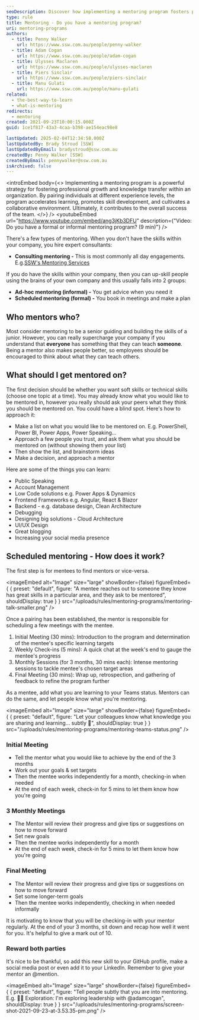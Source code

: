 ```yaml
---
seoDescription: Discover how implementing a mentoring program fosters professional growth, enhances knowledge transfer, and boosts team success through effective mentorship strategies.
type: rule
title: Mentoring - Do you have a mentoring program?
uri: mentoring-programs
authors:
  - title: Penny Walker
    url: https://www.ssw.com.au/people/penny-walker
  - title: Adam Cogan
    url: https://www.ssw.com.au/people/adam-cogan
  - title: Ulysses Maclaren
    url: https://www.ssw.com.au/people/ulysses-maclaren
  - title: Piers Sinclair
    url: https://www.ssw.com.au/people/piers-sinclair
  - title: Manu Gulati
    url: https://www.ssw.com.au/people/manu-gulati
related:
  - the-best-way-to-learn
  - what-is-mentoring
redirects:
  - mentoring
created: 2021-09-23T10:00:15.000Z
guid: 1ce1f817-43a3-4caa-b398-ae154eac98e8

lastUpdated: 2025-02-04T12:34:58.000Z
lastUpdatedBy: Brady Stroud [SSW]
lastUpdatedByEmail: bradystroud@ssw.com.au
createdBy: Penny Walker [SSW]
createdByEmail: pennywalker@ssw.com.au
isArchived: false
---
```


<introEmbed
  body={<>
Implementing a mentoring program is a powerful strategy for fostering professional growth and knowledge transfer within an organization. By pairing individuals at different experience levels, the program accelerates learning, promotes skill development, and cultivates a collaborative environment. Ultimately, it contributes to the overall success of the team.
  </>}
/>
<youtubeEmbed url="https://www.youtube.com/embed/ang3jKb3DFU" description={"Video: Do you have a formal or informal mentoring program? (9 min)"} />

There's a few types of mentoring. When you don't have the skills within your company, you hire expert consultants:

* **Consulting mentoring -** This is most commonly all day engagements. E.g.[SSW's Mentoring Services](https://www.ssw.com.au/consulting/mentoring)

If you do have the skills within your company, then you can up-skill people using the brains of your own company and this usually falls into 2 groups:

* **Ad-hoc mentoring (informal) -** You get advice when you need it
* **Scheduled mentoring (formal) -** You book in meetings and make a plan

## Who mentors who?

Most consider mentoring to be a senior guiding and building the skills of a junior. However, you can really supercharge your company if you understand that **everyone** has something that they can teach **someone**. Being a mentor also makes people better, so employees should be encouraged to think about what they can teach others.

## What should I get mentored on?

The first decision should be whether you want soft skills or technical skills (choose one topic at a time). You may already know what you would like to be mentored in, however you really should ask your peers what they think you should be mentored on. You could have a blind spot. Here's how to approach it:

* Make a list on what you would like to be mentored on. E.g. PowerShell, Power BI, Power Apps, Power Speaking...
* Approach a few people you trust, and ask them what you should be mentored on (without showing them your list)
* Then show the list, and brainstorm ideas
* Make a decision, and approach a mentor

Here are some of the things you can learn:

* Public Speaking
* Account Management
* Low Code solutions e.g. Power Apps & Dynamics
* Frontend Frameworks e.g. Angular, React & Blazor
* Backend - e.g. database design, Clean Architecture
* Debugging
* Designing big solutions - Cloud Architecture
* UI/UX Design
* Great blogging
* Increasing your social media presence

## Scheduled mentoring - How does it work?

The first step is for mentees to find mentors or vice-versa.


<imageEmbed
  alt="Image"
  size="large"
  showBorder={false}
  figureEmbed={ {
    preset: "default",
    figure: "A mentee reaches out to someone they know has great skills in a particular area, and they ask to be mentored",
    shouldDisplay: true
  } }
  src="/uploads/rules/mentoring-programs/mentoring-talk-smaller.png"
/>

Once a pairing has been established, the mentor is responsible for scheduling a few meetings with the mentee.

1. Initial Meeting (30 mins): Introduction to the program and determination of the mentee's specific learning targets
2. Weekly Check-ins (5 mins): A quick chat at the week's end to gauge the mentee's progress
3. Monthly Sessions (for 3 months, 30 mins each): Intense mentoring sessions to tackle mentee's chosen target areas
4. Final Meeting (30 mins): Wrap up, retrospection, and gathering of feedback to refine the program further

As a mentee, add what you are learning to your Teams status. Mentors can do the same, and let people know what you're mentoring.


<imageEmbed
  alt="Image"
  size="large"
  showBorder={false}
  figureEmbed={ {
    preset: "default",
    figure: "Let your colleagues know what knowledge you are sharing and learning... subtly 🙂",
    shouldDisplay: true
  } }
  src="/uploads/rules/mentoring-programs/mentoring-teams-status.png"
/>

### Initial Meeting

* Tell the mentor what you would like to achieve by the end of the 3 months
* Work out your goals & set targets
* Then the mentee works independently for a month, checking-in when needed
* At the end of each week, check-in for 5 mins to let them know how you're going

### 3 Monthly Meetings

* The Mentor will review their progress and give tips or suggestions on how to move forward
* Set new goals
* Then the mentee works independently for a month
* At the end of each week, check-in for 5 mins to let them know how you're going

### Final Meeting

* The Mentor will review their progress and give tips or suggestions on how to move forward
* Set some longer-term goals
* Then the mentee works independently, checking in when needed informally

It is motivating to know that you will be checking-in with your mentor regularly. At the end of your 3 months, sit down and recap how well it went for you. It's helpful to give a mark out of 10.

### Reward both parties

It's nice to be thankful, so add this new skill to your GitHub profile, make a social media post or even add it to your LinkedIn. Remember to give your mentor an @mention.


<imageEmbed
  alt="Image"
  size="large"
  showBorder={false}
  figureEmbed={ {
    preset: "default",
    figure: "Tell people subtly that you are into mentoring. E.g. 👨‍🎓 Exploration: I'm exploring leadership with @adamcogan",
    shouldDisplay: true
  } }
  src="/uploads/rules/mentoring-programs/screen-shot-2021-09-23-at-3.53.35-pm.png"
/>
